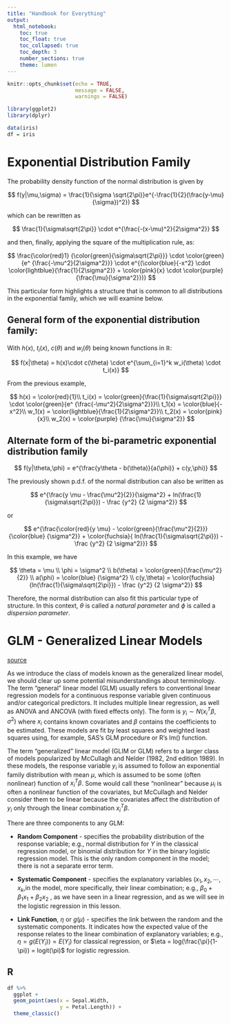```yaml
---
title: "Handbook for Everything"
output:
  html_notebook:
    toc: true
    toc_float: true
    toc_collapsed: true
    toc_depth: 3
    number_sections: true
    theme: lumen
---
```


```r
knitr::opts_chunk$set(echo = TRUE,
                      message = FALSE,
                      warnings = FALSE)

library(ggplot2)
library(dplyr)

data(iris)
df = iris
```


# Exponential Distribution Family

The probability density function of the normal distribution is given by

$$
f(y|\mu,\sigma) = \frac{1}{\sigma \sqrt{2\pi}}e^{-\frac{1}{2}(\frac{y-\mu}{\sigma})^2})
$$

which can be rewritten as 

$$
\frac{1}{\sigma\sqrt{2\pi}} \cdot e^{\frac{-(x-\mu)^2}{2\sigma^2}}
$$

and then, finally, applying the square of the multiplication rule, as:

$$
\frac{\color{red}1}
{\color{green}{\sigma\sqrt{2\pi}}} \cdot \color{green}{e^ {\frac{-\mu^2}{2\sigma^2}}} 
\cdot 
e^{(\color{blue}{-x^2} \cdot \color{lightblue}{\frac{1}{2\sigma^2}} + \color{pink}{x} 
\cdot \color{purple} {\frac{\mu}{\sigma^2}})}
$$

This particular form highlights a structure that is common to all distributions in the exponential family, which we will examine below.

## General form of the exponential distribution family:

With $h(x)$, $t_i(x)$, $c(\theta)$ and $w_i(\theta)$ being known functions in $\mathbb{R}$:

$$
f(x|\theta) = h(x)\cdot c(\theta) \cdot e^{\sum_{i=1}^k w_i(\theta) \cdot t_i(x)}
$$

From the previous example, 

$$
h(x) = \color{red}{1}\\
t_i(x) = \color{green}{\frac{1}{\sigma\sqrt{2\pi}}} \cdot \color{green}{e^ {\frac{-\mu^2}{2\sigma^2}}}\\
t_1(x) = \color{blue}{-x^2}\\
w_1(x) = \color{lightblue}{\frac{1}{2\sigma^2}}\\
t_2(x) = \color{pink}{x}\\
w_2(x) = \color{purple} {\frac{\mu}{\sigma^2}}
$$

## Alternate form of the bi-parametric exponential distribution family

$$
f(y|\theta,\phi) = e^{\frac{y\theta - b(\theta)}{a(\phi)} + c(y,\phi)}
$$

The previously shown p.d.f. of the normal distribution can also be written as 

$$
e^{\frac{y \mu - \frac{\mu^2}{2}}{\sigma^2} + ln(\frac{1}{\sigma\sqrt{2\pi}}) - \frac {y^2} {2 \sigma^2}}
$$

or

$$
e^{\frac{\color{red}{y \mu} - 
\color{green}{\frac{\mu^2}{2}}}
{\color{blue}
{\sigma^2}} + 
\color{fuchsia}{
ln(\frac{1}{\sigma\sqrt{2\pi}}) - \frac {y^2} {2 \sigma^2}}}
$$

In this example, we have

$$
\theta = \mu \\
\phi = \sigma^2 \\
b(\theta) = \color{green}{\frac{\mu^2}{2}} \\
a(\phi) = \color{blue} {\sigma^2} \\
c(y,\theta) = \color{fuchsia}{ln(\frac{1}{\sigma\sqrt{2\pi}}) - \frac {y^2} {2 \sigma^2}}
$$

Therefore, the normal distribution can also fit this particular type of structure. In this context, $\theta$ is called a *natural parameter* and $\phi$ is called a *dispersion parameter*.

# GLM - Generalized Linear Models

[source](https://online.stat.psu.edu/stat504/lesson/6/6.1#:~:text=The%20term%20%22general%22%20linear%20model,(with%20fixed%20effects%20only))

As we introduce the class of models known as the generalized linear model, we should clear up some potential misunderstandings about terminology. The term "general" linear model (GLM) usually refers to conventional linear regression models for a continuous response variable given continuous and/or categorical predictors. It includes multiple linear regression, as well as ANOVA and ANCOVA (with fixed effects only). The form is $y_i \sim N(x_{i}^T\beta,\sigma^2)$ where $x_i$ contains known covariates and $\beta$ contains the coefficients to be estimated. These models are fit by least squares and weighted least squares using, for example, SAS's GLM procedure or R's lm() function.

The term "generalized" linear model (GLIM or GLM) refers to a larger class of models popularized by McCullagh and Nelder (1982, 2nd edition 1989). In these models, the response variable $y_i$ is assumed to follow an exponential family distribution with mean $\mu$, which is assumed to be some (often nonlinear) function of $x_i^T\beta$. Some would call these “nonlinear” because $\mu_i$ is often a nonlinear function of the covariates, but McCullagh and Nelder consider them to be linear because the covariates affect the distribution of $y_i$ only through the linear combination $x_i^T\beta$.

There are three components to any GLM:

* **Random Component** - specifies the probability distribution of the response variable; e.g., normal distribution for $Y$ in the classical regression model, or binomial distribution for $Y$ in the binary logistic regression model. This is the only random component in the model; there is not a separate error term.

* **Systematic Component** - specifies the explanatory variables $(x_1,x_2,\cdots,x_k$,in the model, more specifically, their linear combination; e.g., $\beta_0+\beta_1 x_1 + \beta_2 x_2$ , as we have seen in a linear regression, and as we will see in the logistic regression in this lesson.

* **Link Function**, $\eta$ or $g(\mu)$ - specifies the link between the random and the systematic components. It indicates how the expected value of the response relates to the linear combination of explanatory variables; e.g., $\eta = g(E(Y_i)) = E(Y_i)$  for classical regression, or $\eta = log(\frac{\pi}{1-\pi}) = logit(\pi)$  for logistic regression.

## R

```r
df %>% 
  ggplot +
  geom_point(aes(x = Sepal.Width,
                 y = Petal.Length)) + 
  theme_classic()
```

